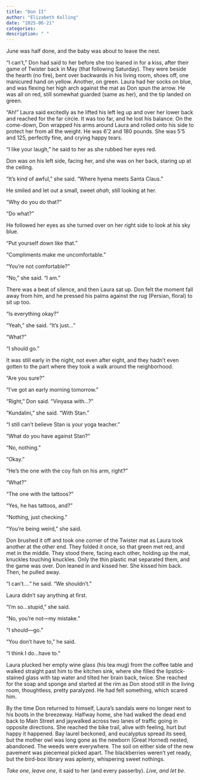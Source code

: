 ```yaml
---
title: "Don II"
author: "Elizabeth Kolling"
date: "2025-06-21"
categories: 
description: " "
---
```


June was half done, and the baby was about to leave the nest.

“I can’t,” Don had said to her before she too leaned in for a kiss, after their game of Twister back in May (that following Saturday). They were beside the hearth (no fire), bent over backwards in his living room, shoes off, one manicured hand on yellow. Another, on green. Laura had her socks on blue, and was flexing her high arch against the mat as Don spun the arrow. He was all on red, still somewhat guarded (same as her), and the tip landed on green. 

“Ah!” Laura said excitedly as he lifted his left leg up and over her lower back and reached for the far circle. It was too far, and he lost his balance. On the come-down, Don wrapped his arms around Laura and rolled onto his side to protect her from all the weight. He was 6’2 and 180 pounds. She was 5’5 and 125, perfectly fine, and crying happy tears.

“I like your laugh,” he said to her as she rubbed her eyes red. 

Don was on his left side, facing her, and she was on her back, staring up at the ceiling. 

“It’s kind of awful,” she said. “Where hyena meets Santa Claus.” 

He smiled and let out a small, sweet *ahah*, still looking at her. 

“Why do you do that?”

“Do what?”

He followed her eyes as she turned over on her right side to look at his sky blue. 

“Put yourself down like that.” 

“Compliments make me uncomfortable.”

“You’re not comfortable?”

“No,” she said. “I am.”

There was a beat of silence, and then Laura sat up. Don felt the moment fall away from him, and he pressed his palms against the rug (Persian, floral) to sit up too. 

“Is everything okay?”

“Yeah,” she said. “It’s just…”

“What?”

“I should go."

It was still early in the night, not even after eight, and they hadn’t even gotten to the part where they took a walk around the neighborhood. 

“Are you sure?”

“I’ve got an early morning tomorrow.”

“Right,” Don said. “Vinyasa with…?” 

“Kundalini,” she said. “With Stan.” 

“I still can’t believe Stan is your yoga teacher.”

“What do you have against Stan?”

“No, nothing.” 

“Okay.” 

“He’s the one with the coy fish on his arm, right?”

“What?”

“The one with the tattoos?”

“Yes, he has tattoos, and?”

“Nothing, just checking.”

“You’re being weird,” she said. 

Don brushed it off and took one corner of the Twister mat as Laura took another at the other end. They folded it once, so that green met red, and met in the middle. They stood there, facing each other, holding up the mat, knuckles touching knuckles. Only the thin plastic mat separated them, and the game was over. Don leaned in and kissed her. She kissed him back. Then, he pulled away. 

“I can’t….” he said. “We shouldn’t.” 

Laura didn’t say anything at first.

“I’m so…stupid,” she said. 

“No, you’re not—my mistake.”

“I should—go.”

“You don’t have to,” he said.

“I think I do…have to.” 

Laura plucked her empty wine glass (his tea mug) from the coffee table and walked straight past him to the kitchen sink, where she filled the lipstick-stained glass with tap water and tilted her brain back, twice. She reached for the soap and sponge and started at the rim as Don stood still in the living room, thoughtless, pretty paralyzed. He had felt something, which scared him. 

By the time Don returned to himself, Laura’s sandals were no longer next to his boots in the breezeway. Halfway home, she had walked the dead end back to Main Street and jaywalked across two lanes of traffic going in opposite directions. She reached the bike trail, alive with feeling, hurt but happy it happened. Bay laurel beckoned, and eucalyptus spread its seed, but the mother owl was long gone as the newborn (Great Horned) nested, abandoned. The weeds were everywhere. The soil on either side of the new pavement was piecemeal picked apart. The blackberries weren’t yet ready, but the bird-box library was aplenty, whispering sweet nothings. 

*Take one, leave one*, it said to her (and every passerby). *Live, and let be.* 
